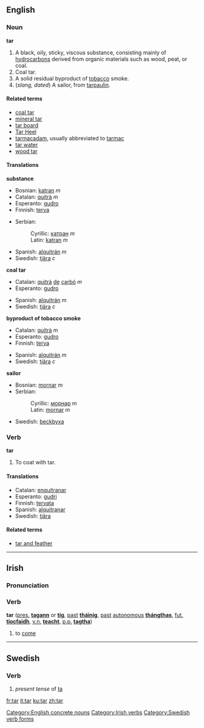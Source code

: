 ==English==
===Noun===
'''tar'''

# A black, oily, sticky, viscous substance, consisting mainly of [[hydrocarbons]] derived from organic materials such as wood, peat, or coal.
# Coal tar.
# A solid residual byproduct of [[tobacco]] smoke.
# (''slang, dated'') A sailor, from [[tarpaulin]].

====Related terms====
*[[coal tar]]
*[[mineral tar]]
*[[tar board]]
*[[Tar Heel]]
*[[tarmacadam]], usually abbreviated to [[tarmac]]
*[[tar water]]
*[[wood tar]]

====Translations====
'''substance'''
{{top}}
*Bosnian: [[katran]] ''m''
*Catalan: [[quitrà]] ''m''
*Esperanto: [[gudro]]
*Finnish: [[terva]]
{{mid}}
*Serbian:
*:Cyrillic: [[катран]] ''m''
*:Latin: [[katran]] ''m''
*Spanish: [[alquitrán]] ''m''
*Swedish: [[tjära]] ''c''
{{bottom}}

'''coal tar'''
{{top}}
*Catalan: [[quitrà]] [[de]] [[carbó]] ''m''
*Esperanto: [[gudro]]
{{mid}}
*Spanish: [[alquitrán]] ''m''
*Swedish: [[tjära]] ''c''
{{bottom}}

'''byproduct of tobacco smoke'''
{{top}}
*Catalan: [[quitrà]] ''m''
*Esperanto: [[gudro]]
*Finnish: [[terva]]
{{mid}}
*Spanish: [[alquitrán]] ''m''
*Swedish: [[tjära]] ''c''
{{bottom}}

'''sailor'''
{{top}}
*Bosnian: [[mornar]] ''m''
*Serbian:
*:Cyrillic: [[морнар]] ''m''
*:Latin: [[mornar]] ''m''

{{mid}}
*Swedish: [[beckbyxa]]
{{bottom}}

===Verb===
'''tar'''

# To coat with tar.

====Translations====
*Catalan: [[enquitranar]] 
*Esperanto: [[gudri]]
*Finnish: [[tervata]]
*Spanish: [[alquitranar]] 
*Swedish: [[tjära]]

====Related terms====
*[[tar and feather]]

[[Category:English concrete nouns]]

----

==Irish==
===Pronunciation===
{{IPA|[tar]}}

===Verb===
'''tar''' ([[present|pres.]] '''[[tagann]]''' or '''[[tig]]''', [[past]] '''[[tháinig]]''', [[past]] [[autonomous]] '''[[thángthas]]''', [[future|fut.]] '''[[tiocfaidh]]''', [[verbal noun|v.n.]] '''[[teacht]]''', [[past participle|p.p.]] '''[[tagtha]]''')

#to [[come]]

[[Category:Irish verbs]]

----

==Swedish==
===Verb===

#''present tense'' of [[ta]]

[[Category:Swedish verb forms]]

[[fr:tar]]
[[it:tar]]
[[ku:tar]]
[[zh:tar]]